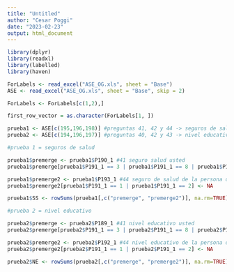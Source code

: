```yaml
---
title: "Untitled"
author: "Cesar Poggi"
date: "2023-02-23"
output: html_document
---
```

```r
library(dplyr)
library(readxl)
library(labelled)
library(haven)

ForLabels <- read_excel("ASE_OG.xls", sheet = "Base")
ASE <- read_excel("ASE_OG.xls", sheet = "Base", skip = 2)

ForLabels <- ForLabels[c(1,2),]

first_row_vector = as.character(ForLabels[1, ])
```


```r
prueba1 <- ASE[c(195,196,198)] #preguntas 41, 42 y 44 -> seguros de salud
prueba2 <- ASE[c(194,196,197)] #preguntas 40, 42 y 43 -> nivel educativo
```

```r
#prueba 1 = seguros de salud

prueba1$premerge <- prueba1$P190_1 #41 seguro salud usted
prueba1$premerge[prueba1$P191_1 == 3 | prueba1$P191_1 == 8 | prueba1$P191_1 == 9 ] <- NA

prueba1$premerge2 <- prueba1$P193_1 #44 seguro de salud de la persona que mas aporta (otro)
prueba1$premerge2[prueba1$P191_1 == 1 | prueba1$P191_1 == 2] <- NA

prueba1$SS <- rowSums(prueba1[,c("premerge", "premerge2")], na.rm=TRUE)
```

```r
#prueba 2 = nivel educativo

prueba2$premerge <- prueba2$P189_1 #41 nivel educativo usted
prueba2$premerge[prueba2$P191_1 == 3 | prueba2$P191_1 == 8 | prueba2$P191_1 == 9 ] <- NA

prueba2$premerge2 <- prueba2$P192_1 #44 nivel educativo de la persona que mas aporta (otro)
prueba2$premerge2[prueba2$P191_1 == 1 | prueba2$P191_1 == 2] <- NA

prueba2$NE <- rowSums(prueba2[,c("premerge", "premerge2")], na.rm=TRUE)
```

